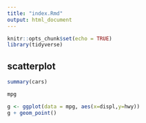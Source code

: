 ```yaml
---
title: "index.Rmd"
output: html_document
---
```


```r
knitr::opts_chunk$set(echo = TRUE)
library(tidyverse)
```

## scatterplot

```r
summary(cars)

mpg

g <- ggplot(data = mpg, aes(x=displ,y=hwy))
g + geom_point()

```

